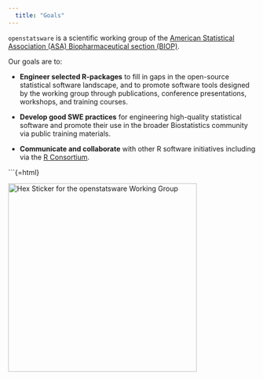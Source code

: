 ```yaml
---
  title: "Goals"
---
```


`openstatsware` is a scientific working group of the [American Statistical Association (ASA) Biopharmaceutical section (BIOP)](https://community.amstat.org/biop/home).

Our goals are to:

-   **Engineer selected R-packages** to fill in gaps in the open-source statistical software landscape, and to promote software tools designed by the working group through publications, conference presentations, workshops, and training courses.

-   **Develop good SWE practices** for engineering high-quality statistical software and promote their use in the broader Biostatistics community via public training materials.

-   **Communicate and collaborate** with other R software initiatives including via the [R Consortium](https://www.r-consortium.org/).

```{=html}
<div class="px-3 py-5 my-1 text-center">
  <img class="sticker" src="sticker/openstatsware-hex.svg" alt="Hex Sticker for the openstatsware Working Group" width="384"/>
</div>